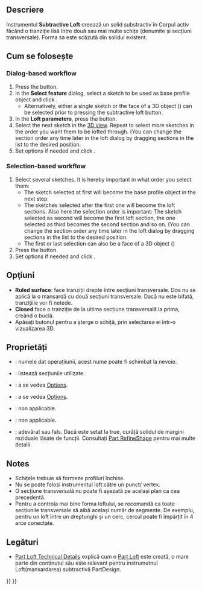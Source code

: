 <languages/>
{{Docnav
|[[PartDesign_Groove|Groove]]
|[[PartDesign_SubtractivePipe|Subtractive pipe]]
|[[PartDesign_Workbench|PartDesign]]
|IconL=PartDesign_Groove.svg
|IconR=PartDesign_SubtractivePipe.svg
|IconC=Workbench_PartDesign.svg
}}

<div class="mw-translate-fuzzy">
{{GuiCommand|Name=PartDesign SubtractiveLoft|Workbenches=[[PartDesign Workbench|PartDesign]]|MenuLocation=Part Design → Subtractive loft|Shortcut=None|SeeAlso=[[PartDesign AdditiveLoft|Additive loft]], [[PartDesign SubtractivePipe|Subtractive pipe]]}}
</div>

<span id="Description"></span>
==Descriere==

Instrumentul '''Subtractive Loft''' creează un solid substractiv în Corpul activ făcând o tranziție lisă între două sau mai multe schițe (denumite și secțiuni transversale). Forma sa este scăzută din solidul existent. 

<span id="Usage"></span>
<div class="mw-translate-fuzzy">
== Cum se folosește ==
</div>

=== Dialog-based workflow ===

# Press the {{Button|[[File:PartDesign_SubtractiveLoft.svg|24px]] [[PartDesign_SubtractiveLoft|Subtractive loft]]}} button.
# In the '''Select feature''' dialog, select a sketch to be used as base profile object and click {{Button|OK}}.
#* Alternatively, either a single sketch or the face of a 3D object ({{Version|0.20}}) can be selected prior to pressing the subtractive loft button.
# In the '''Loft parameters''', press the {{Button|Add Section}} button.
# Select the next sketch in the [[3D_view|3D view]]. Repeat to select more sketches in the order you want them to be lofted through. (You can change the section order any time later in the loft dialog by dragging sections in the list to the desired position.
# Set options if needed and click {{Button|OK}}.

=== Selection-based workflow  ===

# Select several sketches. It is hereby important in what order you select them:
#* The sketch selected at first will become the base profile object in the next step
#* The sketches selected after the first one will become the loft sections. Also here the selection order is important: The sketch selected as second will become the first loft section, the one selected as third becomes the second section and so on. (You can change the section order any time later in the loft dialog by dragging sections in the list to the desired position.
#* The first or last selection can also be a face of a 3D object ({{Version|0.20}})
# Press the {{Button|[[File:PartDesign_SubtractiveLoft.svg|24px]] [[PartDesign_SubtractiveLoft|Subtractive loft]]}} button.
# Set options if needed and click {{Button|OK}}.

<span id="Options"></span>
== Opţiuni ==

<div class="mw-translate-fuzzy">
* '''Ruled surface''': face tranziții drepte între secțiuni transversale. Dos nu se aplică la o mansardă cu două secțiuni transversale. Dacă nu este bifată, tranzițiile vor fi netede.
* '''Closed''':face o tranziție de la ultima secțiune transversală la prima, creând o buclă.
* Apăsați butonul {{KEY|Remove Section}} pentru a șterge o schiță, prin selectarea ei într-o vizualizarea 3D.
</div>

<span id="Properties"></span>
==Proprietăți==

<div class="mw-translate-fuzzy">
* {{PropertyData|Label}}: numele dat operațiiunii, acest nume poate fi schimbat la nevoie.
* {{PropertyData|Sections}}: listează secțiunile utilizate.
* {{PropertyData|Ruled}}:  a se vedea [[#Options|Options]].
* {{PropertyData|Closed}}: a se vedea [[#Options|Options]].
* {{PropertyData|Midplane}}: non applicable.
* {{PropertyData|Reversed}}: non applicable.
* {{PropertyData|Refine}}: adevărat sau fals. Dacă este setat la true, curăță solidul de margini reziduale lăsate de funcții. Consultați [[Part RefineShape]] pentru mai multe detalii.
</div>

==Notes==

<div class="mw-translate-fuzzy">
* Schițele trebuie să formeze profiluri închise.
* Nu se poate folosi instrumentul loft către un punct/ vertex.
* O secțiune transversală nu poate fi așezată pe același plan ca cea precedentă.
* Pentru a controla mai bine forma loftului, se recomandă ca toate secțiunile transversale să aibă același număr de segmente. De exemplu, pentru un loft între un dreptunghi și un cerc, cercul poate fi împărțit în 4 arce conectate.
</div>

<span id="Links"></span>
==Legături==

<div class="mw-translate-fuzzy">
* [[Part Loft Technical Details]] explică cum o [[Part Loft]] este creată, o mare parte din conținutul său este relevant pentru instrumetnul Loft(mansardarea) subtractivă PartDesign.
</div>


{{Docnav
|[[PartDesign_Groove|Groove]]
|[[PartDesign_SubtractivePipe|Subtractive pipe]]
|[[PartDesign_Workbench|PartDesign]]
|IconL=PartDesign_Groove.svg
|IconR=PartDesign_SubtractivePipe.svg
|IconC=Workbench_PartDesign.svg
}}

{{PartDesign Tools navi{{#translation:}}}}
{{Userdocnavi{{#translation:}}}}